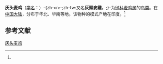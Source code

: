 {{noteTA
|T=zh-cn:灰头麦鸡; zh-tw:跳鴴; 
|1=zh-cn:灰头麦鸡; zh-tw:跳鴴; 
}}
{{Speciesbox
| name = 灰头麦鸡
| status = LC
| status_system = IUCN3.1
| status_ref = <ref>{{IUCN|id=22694010 |title=''Vanellus cinereus'' |assessors=[[BirdLife_International|BirdLife International]] |version=2013.2 |year=2012 |accessdate=26 November 2013}}</ref>
| image = Vanellus cinereus.JPG
| genus = Vanellus
| species = cinereus
| authority = (Blyth)<ref name='id1871'>{{cite web| url =http://www.bioinfo.cn/db05/BjdwSpecies.php?action=view&id=1871| title =灰头麦鸡| work =《中国动物物种编目数据库》| publisher =中国科学院微生物研究所| author =中国科学院动物研究所| accessdate =2009-04-04| deadurl =yes| archiveurl =https://web.archive.org/web/20160305045535/http://www.bioinfo.cn/db05/BjdwSpecies.php?action=view&id=1871| archivedate =2016-03-05}}</ref>
}}

'''灰头麦鸡'''（[[学名|学名]]：{{lang|la|''Vanellus cinereus''}}）-{zh-cn:-;zh-tw:又名'''灰頭麥雞'''，;}-为[[鸻科|鸻科]][[麦鸡属|麦鸡属]]的[[鸟类|鸟类]]。在[[中国大陆|中国大陆]]，分布于华北、华南等地。该物种的模式产地在印度。<ref name='id1871'/>

== 参考文献 ==
{{reflist}}

{{commons|Vanellus cinereus}}
{{Taxonbar|from=Q1047787}}

[[Category:麦鸡属|灰头麦鸡]]


{{鸡形目小作品}}